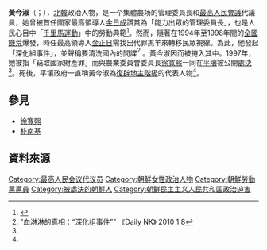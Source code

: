 {{noteTA
|G1=Country
|1=zh:北朝鮮; zh-cn:朝鲜; zh-tw:朝鮮; zh-hk:朝鮮; zh-sg:朝鲜;
}}

'''黃今淑'''（{{lang-ko|황금숙}}；{{bd|1936年||1997年|}}），[[北韓|北韓]]政治人物，是一个集體農场的管理委員長和[[最高人民會議|最高人民會議]]代議員，她曾被首任國家最高領導人[[金日成|金日成]]讚賞為「能力出眾的管理委員長」，也是人民心目中「[[千里馬運動|千里馬運動]]」中的勞動典範<ref name="china">{{Cite web |url=http://m.secretchina.com/node/340577 |title=因经济政策被金正日枪毙的三位官员 |access-date=2013-12-15 |archive-date=2013-12-15 |archive-url=https://web.archive.org/web/20131215101531/http://m.secretchina.com/node/340577 |dead-url=no }}</ref>。然而，隨著在1994年至1998年間的[[北韓饑荒|全國饑荒]]爆發，時任最高領導人[[金正日|金正日]]需找出代罪羔羊來轉移民眾視線。為此，他發起「[[深化組事件|深化組事件]]」，並聲稱要清洗國內的[[間諜|間諜]]<ref name="daily nk">"血淋淋的真相：“深化组事件”" 《Daily NK》 2010 1 8</ref> 。黃今淑因而被捲入其中。1997年，她被指「竊取國家財產罪」而與農業委員會委員長[[徐寬熙|徐寬熙]]一同在[[平壤|平壤]]被公開[[處決|處決]]<ref name="daily nk"/>。死後，平壤政府一直稱黃今淑為[[復辟|復辟]][[地主階級|地主階級]]的代表人物<ref name="china"/>。

==參見==
* [[徐寬熙|徐寬熙]]
* [[朴南基|朴南基]]

==資料來源==
{{reflist}}

[[Category:最高人民会议代议员|Category:最高人民会议代议员]]
[[Category:朝鮮女性政治人物|Category:朝鮮女性政治人物]]
[[Category:朝鮮勞動黨黨員|Category:朝鮮勞動黨黨員]]
[[Category:被處決的朝鮮人|Category:被處決的朝鮮人]]
[[Category:朝鲜民主主义人民共和国政治迫害|Category:朝鲜民主主义人民共和国政治迫害]]